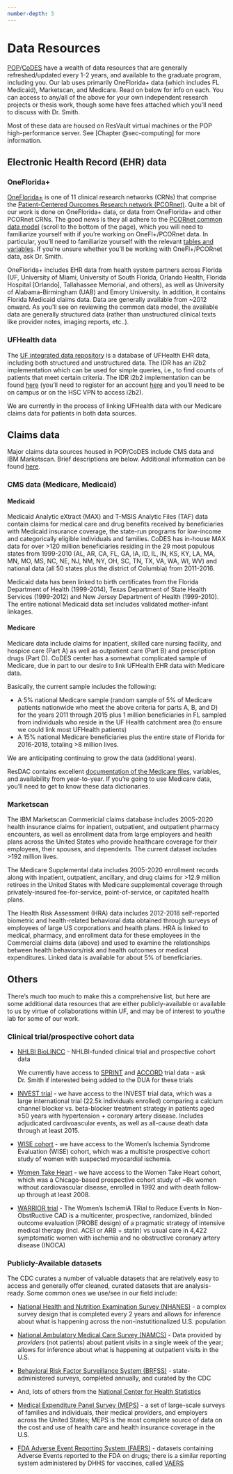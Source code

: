 ```yaml
---
number-depth: 3
---
```


# Data Resources {#sec-data}

[POP](https://pop.pharmacy.ufl.edu/)/[CoDES](https://codes.pharmacy.ufl.edu/) have a wealth of data resources that are generally refreshed/updated every 1-2 years, and available to the graduate program, including you. Our lab uses primarily OneFlorida+ data (which includes FL Medicaid), Marketscan, and Medicare. Read on below for info on each. You can access to any/all of the above for your own independent research projects or thesis work, though some have fees attached which you'll need to discuss with Dr. Smith.

Most of these data are housed on ResVault virtual machines or the POP high-performance server. See [Chapter @sec-computing] for more information.

## Electronic Health Record (EHR) data

### OneFlorida+

[OneFlorida+](https://onefloridaconsortium.org/) is one of 11 clinical research networks (CRNs) that comprise the [Patient-Centered Ourcomes Research network (PCORnet)](https://www.pcornet.org/). Quite a bit of our work is done on OneFlorida+ data, or data from OneFlorida+ and other PCORnet CRNs. The good news is they all adhere to the [PCORnet common data model](https://pcornet.org/data/) (scroll to the bottom of the page), which you will need to familiarize yourself with if you're working on OneFl+/PCORnet data. In particular, you'll need to familiarize yourself with the relevant [tables and variables](https://pcornet.org/wp-content/uploads/2022/01/PCORnet-Common-Data-Model-v60-2020_10_221.pdf). If you're unsure whether you'll be working with OneFl+/PCORnet data, ask Dr. Smith.

OneFlorida+ includes EHR data from health system partners across Florida (UF, University of Miami, University of South Florida, Orlando Health, Florida Hospital \[Orlando\], Tallahassee Memorial, and others), as well as University of Alabama-Birmingham (UAB) and Emory University. In addition, it contains Florida Medicaid claims data. Data are generally available from \~2012 onward. As you'll see on reviewing the common data model, the available data are generally structured data (rather than unstructured clinical texts like provider notes, imaging reports, etc..).

### UFHealth data

The [UF integrated data repository](https://idr.ufhealth.org/) is a database of UFHealth EHR data, including both structured and unstructured data. The IDR has an i2b2 implementation which can be used for simple queries, i.e., to find counts of patients that meet certain criteria. The IDR i2b2 implementation can be found [here](https://i2b2.idr.ufhealth.org/) (you'll need to register for an account [here](https://idr.ufhealth.org/research-services/feasibility-cohort-discovery/) and you'll need to be on campus or on the HSC VPN to access i2b2).

We are currently in the process of linking UFHealth data with our Medicare claims data for patients in both data sources.

## Claims data

Major claims data sources housed in POP/CoDES include CMS data and IBM Marketscan. Brief descriptions are below. Additional information can be found [here](https://codes.pharmacy.ufl.edu/resources/data-sources/).

### CMS data (Medicare, Medicaid)

#### Medicaid

Medicaid Analytic eXtract (MAX) and T-MSIS Analytic Files (TAF) data contain claims for medical care and drug benefits received by beneficiaries with Medicaid insurance coverage, the state-run programs for low-income and categorically eligible individuals and families. CoDES has in-house MAX data for over \>120 million beneficiaries residing in the 29 most populous states from 1999-2010 (AL, AR, CA, FL, GA, IA, ID, IL, IN, KS, KY, LA, MA, MN, MO, MS, NC, NE, NJ, NM, NY, OH, SC, TN, TX, VA, WA, WI, WV) and national data (all 50 states plus the district of Columbia) from 2011-2016.

Medicaid data has been linked to birth certificates from the Florida Department of Health (1999-2014), Texas Department of State Health Services (1999-2012) and New Jersey Department of Health (1999-2010). The entire national Medicaid data set includes validated mother-infant linkages.

#### Medicare

Medicare data include claims for inpatient, skilled care nursing facility, and hospice care (Part A) as well as outpatient care (Part B) and prescription drugs (Part D). CoDES center has a somewhat complicated sample of Medicare, due in part to our desire to link UFHealth EHR data with Medicare data.

Basically, the current sample includes the following:

-   A 5% national Medicare sample (random sample of 5% of Medicare patients nationwide who meet the above criteria for parts A, B, and D) for the years 2011 through 2015 plus 1 million beneficiaries in FL sampled from individuals who reside in the UF Health catchment area (to ensure we could link most UFHealth patients)
-   A 15% national Medicare beneficiaries plus the entire state of Florida for 2016-2018, totaling \>8 million lives.

We are anticipating continuing to grow the data (additional years).

ResDAC contains excellent [documentation of the Medicare files](https://resdac.org/file-availability), variables, and availability from year-to-year. If you're going to use Medicare data, you'll need to get to know these data dictionaries.

### Marketscan

The IBM Marketscan Commericial claims database includes 2005-2020 health insurance claims for inpatient, outpatient, and outpatient pharmacy encounters, as well as enrollment data from large employers and health plans across the United States who provide healthcare coverage for their employees, their spouses, and dependents. The current dataset includes \>192 million lives.

The Medicare Supplemental data includes 2005-2020 enrollment records along with inpatient, outpatient, ancillary, and drug claims for \>12.9 million retirees in the United States with Medicare supplemental coverage through privately-insured fee-for-service, point-of-service, or capitated health plans.

The Health Risk Assessment (HRA) data includes 2012-2018 self-reported biometric and health-related behavioral data obtained through surveys of employees of large US corporations and health plans. HRA is linked to medical, pharmacy, and enrollment data for these employees in the Commercial claims data (above) and used to examine the relationships between health behaviors/risk and health outcomes or medical expenditures. Linked data is available for about 5% of beneficiaries.

## Others

There's much too much to make this a comprehensive list, but here are some additional data resources that are either publicly-available or available to us by virtue of collaborations within UF, and may be of interest to you/the lab for some of our work.

### Clinical trial/prospective cohort data

-   [NHLBI BioLINCC](https://biolincc.nhlbi.nih.gov/home/) - NHLBI-funded clinical trial and prospective cohort data

    ::: callout-note
    We currently have access to [SPRINT](https://www.nejm.org/doi/full/10.1056/nejmoa1511939) and [ACCORD](https://www.nejm.org/doi/full/10.1056/nejmoa1001286) trial data - ask Dr. Smith if interested being added to the DUA for these trials
    :::

-   [INVEST trial](https://jamanetwork.com/journals/jama/fullarticle/197761) - we have access to the INVEST trial data, which was a large international trial (22.5k individuals enrolled) comparing a calcium channel blocker vs. beta-blocker treatment strategy in patients aged ≥50 years with hypertension + coronary artery disease. Includes adjudicated cardivoascular events, as well as all-cause death data through at least 2015.

-   [WISE cohort](https://www.sciencedirect.com/science/article/pii/S0735109799000820?via%3Dihub) - we have access to the Women's Ischemia Syndrome Evaluation (WISE) cohort, which was a multisite prospective cohort study of women with suspected myocardial ischemia.

-   [Women Take Heart](https://jamanetwork.com/journals/jamainternalmedicine/fullarticle/414930) - we have access to the Women Take Heart cohort, which was a Chicago-based prospective cohort study of \~8k women without cardiovascular disease, enrolled in 1992 and with death follow-up through at least 2008.

-   [WARRIOR trial](https://www.sciencedirect.com/science/article/abs/pii/S0002870321000776?via%3Dihub) - The Women's IschemiA TRial to Reduce Events In Non-ObstRuctive CAD is a multicenter, prospective, randomized, blinded outcome evaluation (PROBE design) of a pragmatic strategy of intensive medical therapy (incl. ACEI or ARB + statin) vs usual care in 4,422 symptomatic women with ischemia and no obstructive coronary artery disease (INOCA)

### Publicly-Available datasets

The CDC curates a number of valuable datasets that are relatively easy to access and generally offer cleaned, curated datasets that are analysis-ready. Some common ones we use/see in our field include:

-   [National Health and Nutrition Examination Survey (NHANES)](https://www.cdc.gov/nchs/nhanes/index.htm) - a complex survey design that is completed every 2 years and allows for inference about what is happening across the non-instutitionalized U.S. population

-   [National Ambulatory Medical Care Survey (NAMCS)](https://www.cdc.gov/nchs/ahcd/index.htm) - Data provided by *providers* (not patients) about patient visits in a single week of the year; allows for inference about what is happening at outpatient visits in the U.S.

-   [Behavioral Risk Factor Surveillance System (BRFSS)](https://www.cdc.gov/brfss/index.html) - state-administered surveys, completed annually, and curated by the CDC

-   And, lots of others from the [National Center for Health Statistics](https://www.cdc.gov/nchs/index.htm)

-   [Medical Expenditure Panel Survey (MEPS)](https://www.meps.ahrq.gov/mepsweb/) - a set of large-scale surveys of families and individuals, their medical providers, and employers across the United States; MEPS is the most complete source of data on the cost and use of health care and health insurance coverage in the U.S.

-   [FDA Adverse Event Reporting System (FAERS)](https://www.fda.gov/drugs/surveillance/questions-and-answers-fdas-adverse-event-reporting-system-faers) - datasets containing Adverse Events reported to the FDA on drugs; there is a similar reporting system administered by DHHS for vaccines, called [VAERS](https://vaers.hhs.gov/)

